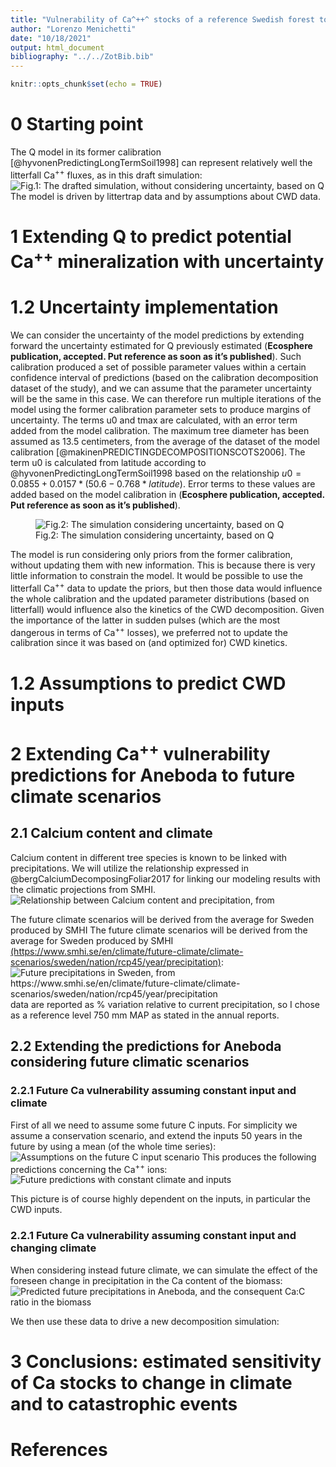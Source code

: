 ```yaml
---
title: "Vulnerability of Ca^++^ stocks of a reference Swedish forest to an increase in average precipitations (working report)"
author: "Lorenzo Menichetti"
date: "10/18/2021"
output: html_document
bibliography: "../../ZotBib.bib"  
---
```


```r
knitr::opts_chunk$set(echo = TRUE)
```

# 0 Starting point
The Q model in its former calibration [@hyvonenPredictingLongTermSoil1998] can represent relatively well the litterfall Ca^++^ fluxes, as in this draft simulation:
![Fig.1: The drafted simulation, without considering uncertainty, based on Q](Figures/Simulation_draft.png)
The model is driven by littertrap data and by assumptions about CWD data. 

# 1 Extending Q to predict potential Ca^++^ mineralization with uncertainty

# 1.2 Uncertainty implementation

We can consider the uncertainty of the model predictions by extending forward the uncertainty estimated for Q previously estimated (**Ecosphere publication, accepted. Put reference as soon as it's published**). Such calibration produced a set of possible parameter values within a certain confidence interval of predictions (based on the calibration decomposition dataset of the study), and we can assume that the parameter uncertainty will be the same in this case. We can therefore run multiple iterations of the model using the former calibration parameter sets to produce margins of uncertainty.
The terms u0 and tmax are calculated, with an error term added from the model calibration. The maximum tree diameter has been assumed as 13.5 centimeters, from the average of the dataset of the model calibration [@makinenPREDICTINGDECOMPOSITIONSCOTS2006]. The term u0 is calculated from latitude according to @hyvonenPredictingLongTermSoil1998 based on the relationship $u0=0.0855+0.0157*(50.6-0.768*latitude)$. Error terms to these values are added based on the model calibration in (**Ecosphere publication, accepted. Put reference as soon as it's published**).

![Fig.2: The simulation considering uncertainty, based on Q](Figures/Simulation_range.png)

The model is run considering only priors from the former calibration, without updating them with new information. This is because there is very little information to constrain the model. It would be possible to use the litterfall Ca^++^ data to update the priors, but then those data would influence the whole calibration and the updated parameter distributions (based on litterfall) would influence also the kinetics of the CWD decomposition. Given the importance of the latter in sudden pulses (which are the most dangerous in terms of Ca^++^ losses), we preferred not to update the calibration since it was based on (and optimized for) CWD kinetics. 

# 1.2 Assumptions to predict CWD inputs


# 2 Extending Ca^++^ vulnerability predictions for Aneboda to future climate scenarios

## 2.1 Calcium content and climate
Calcium content in different tree species is known to be linked with precipitations. We will utilize the relationship expressed in @bergCalciumDecomposingFoliar2017 for linking our modeling results with the climatic projections from SMHI. 
![Relationship between Calcium content and precipitation, from ](Figures/Berg_2017_Fig2.png)

The future climate scenarios will be derived from the average for Sweden produced by SMHI The future climate scenarios will be derived from the average for Sweden produced by SMHI [(https://www.smhi.se/en/climate/future-climate/climate-scenarios/sweden/nation/rcp45/year/precipitation)](https://www.smhi.se/en/climate/future-climate/climate-scenarios/sweden/nation/rcp45/year/precipitation): 
![Future precipitations in Sweden, from https://www.smhi.se/en/climate/future-climate/climate-scenarios/sweden/nation/rcp45/year/precipitation](Figures/n_ar_swe_rcp45_y.png)
data are reported as \% variation relative to current precipitation, so I chose as a reference level 750 mm MAP as stated in the annual reports.

## 2.2 Extending the predictions for Aneboda considering future climatic scenarios

### 2.2.1 Future Ca vulnerability assuming constant input and climate
First of all we need to assume some future C inputs. For simplicity we assume a conservation scenario, and extend the inputs 50 years in the future by using a mean (of the whole time series):
![Assumptions on the future C input scenario](Figures/Future_input_scenario.png)
This produces the following predictions concerning the Ca^++^ ions:
![Future predictions with constant climate and inputs](Figures/Simulation_range_future.png)

This picture is of course highly dependent on the inputs, in particular the CWD inputs.

### 2.2.1 Future Ca vulnerability assuming constant input and changing climate
When considering instead future climate, we can simulate the effect of the foreseen change in precipitation in the Ca content of the biomass:
![Predicted future precipitations in Aneboda, and the consequent Ca:C ratio in the biomass](Figures/precipitations_predictions.png)

We then use these data to drive a new decomposition simulation:


# 3 Conclusions: estimated sensitivity of Ca stocks to change in climate and to catastrophic events




# References